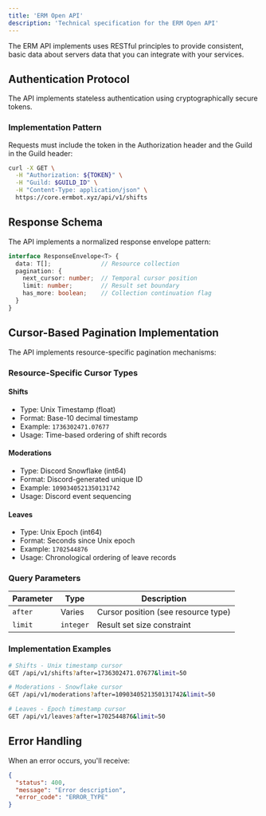 ```yaml
---
title: 'ERM Open API'
description: 'Technical specification for the ERM Open API'
---
```


The ERM API implements uses RESTful principles to provide consistent, basic data about servers data that you can integrate with your services.

## Authentication Protocol

The API implements stateless authentication using cryptographically secure tokens.

### Implementation Pattern

Requests must include the token in the Authorization header and the Guild in the Guild header:

```bash
curl -X GET \
  -H "Authorization: ${TOKEN}" \
  -H "Guild: $GUILD_ID" \
  -H "Content-Type: application/json" \
  https://core.ermbot.xyz/api/v1/shifts
```

## Response Schema

The API implements a normalized response envelope pattern:

```typescript
interface ResponseEnvelope<T> {
  data: T[];              // Resource collection
  pagination: {
    next_cursor: number;  // Temporal cursor position
    limit: number;        // Result set boundary
    has_more: boolean;    // Collection continuation flag
  }
}
```

## Cursor-Based Pagination Implementation

The API implements resource-specific pagination mechanisms:

### Resource-Specific Cursor Types

#### Shifts
- Type: Unix Timestamp (float)
- Format: Base-10 decimal timestamp
- Example: `1736302471.07677`
- Usage: Time-based ordering of shift records

#### Moderations
- Type: Discord Snowflake (int64)
- Format: Discord-generated unique ID
- Example: `1090340521350131742`
- Usage: Discord event sequencing

#### Leaves
- Type: Unix Epoch (int64)
- Format: Seconds since Unix epoch
- Example: `1702544876`
- Usage: Chronological ordering of leave records

### Query Parameters

| Parameter | Type | Description |
|-----------|------|-------------|
| `after` | Varies | Cursor position (see resource type) |
| `limit` | `integer` | Result set size constraint |

### Implementation Examples

```bash
# Shifts - Unix timestamp cursor
GET /api/v1/shifts?after=1736302471.07677&limit=50

# Moderations - Snowflake cursor
GET /api/v1/moderations?after=1090340521350131742&limit=50

# Leaves - Epoch timestamp cursor
GET /api/v1/leaves?after=1702544876&limit=50
```

## Error Handling

When an error occurs, you'll receive:

```json
{
  "status": 400,
  "message": "Error description",
  "error_code": "ERROR_TYPE"
}
```
